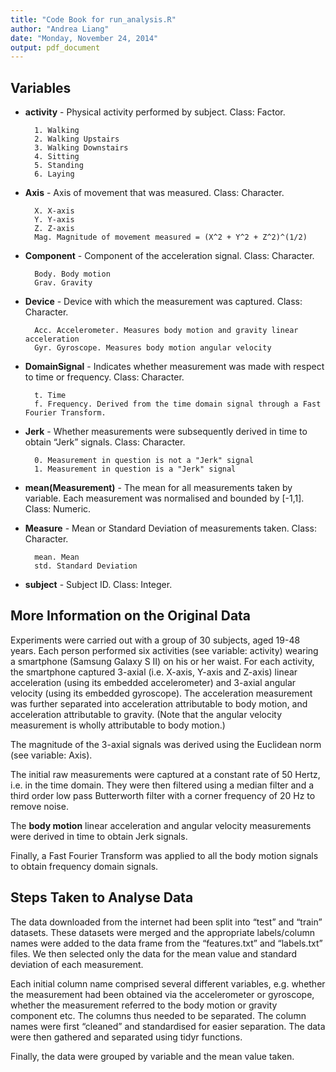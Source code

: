 ```yaml
---
title: "Code Book for run_analysis.R"
author: "Andrea Liang"
date: "Monday, November 24, 2014"
output: pdf_document
---
```


## Variables

- **activity** - Physical activity performed by subject. Class: Factor. 

        1. Walking
        2. Walking Upstairs
        3. Walking Downstairs
        4. Sitting
        5. Standing
        6. Laying

- **Axis** - Axis of movement that was measured. Class: Character. 

        X. X-axis
        Y. Y-axis
        Z. Z-axis
        Mag. Magnitude of movement measured = (X^2 + Y^2 + Z^2)^(1/2)

- **Component** - Component of the acceleration signal. Class: Character.
        
        Body. Body motion
        Grav. Gravity
        
- **Device** - Device with which the measurement was captured. Class: Character.
        
        Acc. Accelerometer. Measures body motion and gravity linear acceleration
        Gyr. Gyroscope. Measures body motion angular velocity
        
- **DomainSignal** - Indicates whether measurement was made with respect to time or frequency. Class: Character.
        
        t. Time
        f. Frequency. Derived from the time domain signal through a Fast Fourier Transform.
        
- **Jerk** - Whether measurements were subsequently derived in time to obtain "Jerk" signals. Class: Character.

        0. Measurement in question is not a "Jerk" signal
        1. Measurement in question is a "Jerk" signal
  
- **mean(Measurement)** - The mean for all measurements taken by variable. Each measurement was normalised and bounded by [-1,1]. Class: Numeric.
                 
- **Measure** - Mean or Standard Deviation of measurements taken. Class: Character.
        
        mean. Mean
        std. Standard Deviation
        
- **subject** - Subject ID. Class: Integer.
        
## More Information on the Original Data

Experiments were carried out with a group of 30 subjects, aged 19-48 years. Each person performed six activities (see variable: activity) wearing a smartphone (Samsung Galaxy S II) on his or her waist. For each activity, the smartphone captured 3-axial (i.e. X-axis, Y-axis and Z-axis) linear acceleration (using its embedded accelerometer) and 3-axial angular velocity (using its embedded gyroscope). The acceleration measurement was further separated into acceleration attributable to body motion, and acceleration attributable to gravity. (Note that the angular velocity measurement is wholly attributable to body motion.)

The magnitude of the 3-axial signals was derived using the Euclidean norm (see variable: Axis).

The initial raw measurements were captured at a constant rate of 50 Hertz, i.e. in the time domain. They were then filtered using a median filter and a third order low pass Butterworth filter with a corner frequency of 20 Hz to remove noise. 

The **body motion** linear acceleration and angular velocity measurements were derived in time to obtain Jerk signals. 

Finally, a Fast Fourier Transform was applied to all the body motion signals to obtain frequency domain signals. 

## Steps Taken to Analyse Data

The data downloaded from the internet had been split into "test" and "train" datasets. These datasets were merged and the appropriate labels/column names were added to the data frame from the "features.txt" and "labels.txt" files. We then selected only the data for the mean value and standard deviation of each measurement. 

Each initial column name comprised several different variables, e.g. whether the measurement had been obtained via the accelerometer or gyroscope, whether the measurement referred to the body motion or gravity component etc. The columns thus needed to be separated. The column names were first "cleaned" and standardised for easier separation. The data were then gathered and separated using tidyr functions. 

Finally, the data were grouped by variable and the mean value taken. 